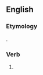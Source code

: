 ==English==

===Etymology===
{{suffix|deceive|est|lang=en}}.

===Verb===
{{head|en|verb form}}

# {{en-archaic second-person singular of|deceive|lang=en}}